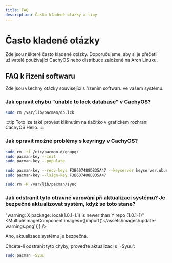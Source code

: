 ```yaml
---
title: FAQ
description: Často kladené otázky a tipy
---
```



# Často kladené otázky
Zde jsou některé často kladené otázky. Doporučujeme, aby si je přečetli uživatelé používající CachyOS nebo distribuce založené na Arch Linuxu.

## FAQ k řízení softwaru
Zde jsou všechny otázky související s řízením softwaru ve vašem systému.

### Jak opravit chybu "unable to lock database" v CachyOS?
```sh
sudo rm /var/lib/pacman/db.lck
```
:::tip
Toto lze také provést kliknutím na tlačítko v grafickém rozhraní CachyOS Hello.
:::

### Jak opravit možné problémy s keyringy v CachyOS?
```sh
sudo rm -rf /etc/pacman.d/gnupg/
sudo pacman-key --init
sudo pacman-key --populate

sudo pacman-key --recv-keys F3B607488DB35A47 --keyserver keyserver.ubuntu.com
sudo pacman-key --lsign-key F3B607488DB35A47

sudo rm -R /var/lib/pacman/sync
```

### Jak odstranit tyto otravné varování při aktualizaci systému? Je bezpečné aktualizovat systém, když se toto stane?
"warning: X package: local(1.0.1-1.1) is newer than Y repo (1.0.1-1)"
<MultipleImageComponent images={[import('~/assets/images/update-warnings.png')]} />

Ano, aktualizace systému je bezpečná.

Chcete-li odstranit tyto chyby, proveďte aktualizaci s '-Syuu':
```sh
sudo pacman -Syuu
```